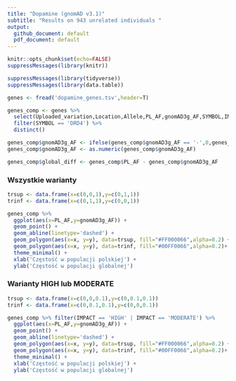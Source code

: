 ```yaml
---
title: "Dopamine (gnomAD v3.1)"
subtitle: "Results on 943 unrelated individuals "
output:
  github_document: default
  pdf_document: default
---
```


```r
knitr::opts_chunk$set(echo=FALSE)
suppressMessages(library(knitr))
```


```r
suppressMessages(library(tidyverse))
suppressMessages(library(data.table))

genes <- fread('dopamine_genes.tsv',header=T)

genes_comp <- genes %>% 
  select(Uploaded_variation,Location,Allele,PL_AF,gnomAD3g_AF,SYMBOL,IMPACT, ClinVar_CLNSIG ) %>%
  filter(SYMBOL == 'DRD4') %>% 
  distinct()

genes_comp$gnomAD3g_AF <- ifelse(genes_comp$gnomAD3g_AF == '-',0,genes_comp$gnomAD3g_AF)
genes_comp$gnomAD3g_AF <- as.numeric(genes_comp$gnomAD3g_AF)

genes_comp$global_diff <- genes_comp$PL_AF - genes_comp$gnomAD3g_AF
```


### Wszystkie warianty

```r
trsup <- data.frame(x=c(0,0,1),y=c(0,1,1))
trinf <- data.frame(x=c(0,1,1),y=c(0,0,1))

genes_comp %>% 
  ggplot(aes(x=PL_AF,y=gnomAD3g_AF)) + 
  geom_point() +
  geom_abline(linetype='dashed') +
  geom_polygon(aes(x=x, y=y), data=trsup, fill="#FF000066",alpha=0.2) +
  geom_polygon(aes(x=x, y=y), data=trinf, fill="#00FF0066",alpha=0.2)+
  theme_minimal() +
  xlab('Częstość w populacji polskiej') +
  ylab('Częstość w populacji globalnej') 
```

### Warianty HIGH lub MODERATE

```r
trsup <- data.frame(x=c(0,0,0.1),y=c(0,0.1,0.1))
trinf <- data.frame(x=c(0,0.1,0.1),y=c(0,0,0.1))

genes_comp %>% filter(IMPACT == 'HIGH' | IMPACT == 'MODERATE') %>%
  ggplot(aes(x=PL_AF,y=gnomAD3g_AF)) + 
  geom_point() +
  geom_abline(linetype='dashed') +
  geom_polygon(aes(x=x, y=y), data=trsup, fill="#FF000066",alpha=0.2) +
  geom_polygon(aes(x=x, y=y), data=trinf, fill="#00FF0066",alpha=0.2)+
  theme_minimal() +
  xlab('Częstość w populacji polskiej') +
  ylab('Częstość w populacji globalnej') 
```










